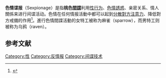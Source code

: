 '''色情谍报'''（Sexpionage）是指'''桃色[[間諜|間諜]]'''利用[[性行为|性行为]]、[[色情|色情]][[誘惑|誘惑]]、亲密关系、情人關係来进行间谍活动。色情在任何情报活動中都可以起到[[分心|分散對方注意力]]、降低對方戒備的作用<ref>{{Cite web|title=The Intelligence Officer's Bookshelf|url=https://www.cia.gov/library/center-for-the-study-of-intelligence/csi-publications/csi-studies/studies/vol53no2/intelligence-officers-bookshelf.html|accessdate=7 July 2017|author=Peake|first=Hayden|work=Central Intelligence Agency}}</ref>。進行色情間諜活動的女特工被称为麻雀（sparrow），而男特工则被称为乌鸦（raven）。

==参考文献==
{{reflist}}

[[Category:性|Category:性]]
[[Category:反情报|Category:反情报]]
[[Category:间谍技术|Category:间谍技术]]